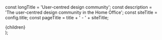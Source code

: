 


const longTitle = 'User-centred design community';
const description = 'The user-centred design community in the Home Office';
const siteTitle = config.title;
const pageTitle = title + ' - ' + siteTitle;

  <Section title={title} href="/community" showBanner={false} navigation={[
    { href: '/community/ucd-ops-team', text: 'Meet UCD Ops' },
    { href: '/community/training', text: 'Training' },
    { href: '/community/new-starters', text: 'New starters' },
    { href: '/community/events', text: 'Events' }
  ]}>
    {children}
  </Section>
);

<SectionWrap showBanner>
  <main id="main-content" role="main">
    <head>
      <title>{pageTitle}</title>
      <meta name="description" content={description} />
      <meta name="og:title" content={title} />
      <meta name="og:description" content={description} />
    </head>
    <Markdown />
  </main>
</SectionWrap>
